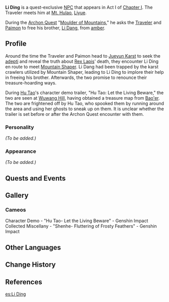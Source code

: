 {{Meta
<!-- REMOVE THIS TEMPLATE AFTER ADDING MISSING INFO -->
|missing_NPC_profile  = yes
}}
{{Character Infobox
|type             = Quest NPC
|image            = NPC Li Ding.png
|affiliation      = Treasure Hoarders
|region           = Liyue
|title            = Treasure Hoarder
|voiceCN          = [https://zh.moegirl.org.cn/安志 Zhi An ({{zh|安志}})]<ref name="Li Ding CN">HoYoverse Chinese News: [https://ys.mihoyo.com/main/news/detail/14372 Hu Tao: Let the Living Beware]</ref>
}}
'''Li Ding''' {{Lang|zh=李丁|zh_rm=Lǐ Dīng}} is a quest-exclusive [[NPC]] that appears in Act I of [[Chapter I]]. The Traveler meets him at [[Mt. Hulao]], [[Liyue]].

During the [[Archon Quests|Archon Quest]] "[[Moulder of Mountains]]," he asks the [[Traveler]] and [[Paimon]] to free his brother, [[Li Dang]], from [[Amber Rock|amber]].

==Profile==
Around the time the Traveler and Paimon head to [[Jueyun Karst]] to seek the [[adepti]] and reveal the truth about [[Rex Lapis]]' death, they encounter Li Ding en route to meet [[Mountain Shaper]]. Li Dang had been trapped by the karst crawlers utilized by Mountain Shaper, leading to Li Ding to implore their help in freeing his brother. Afterwards, the two promise to renounce their treasure-hoarding ways.

During [[Hu Tao]]'s character demo trailer, "Hu Tao: Let the Living Beware," the two are seen at [[Wuwang Hill]], having obtained a treasure map from [[Bao'er]]. The two are frightened off by Hu Tao, who spooked them by running around the area and using her ghosts to sneak up on them. It is unclear whether the trailer is set before or after the Archon Quest encounter with them.

===Personality===
''(To be added.)''

===Appearance===
''(To be added.)''

==Quests and Events==
{{Quests and Events}}

==Gallery==
===Cameos===
<gallery>
Character Demo - "Hu Tao- Let the Living Beware" - Genshin Impact
Collected Miscellany - "Shenhe- Fluttering of Frosty Feathers" - Genshin Impact
</gallery>

==Other Languages==
{{Other Languages
|default_hidden = 1
|en      = Li Ding
|zhs     = 李丁
|zhs_rm  = Lǐ Dīng
|zht     = 李丁
|zht_rm  = Lǐ Dīng
|ja      = 李丁
|ja_rm   = Ri Chou<ref>{{Ref/Quest|Moulder of Mountains|note=Japanese Voice-Over}}</ref>
|ko      = {{tt|이정|李丁}}
|ko_rm   = I Jeong
|es      = Li Ding
|fr      = Liding
|ru      = Ли Дин
|th      = Li Ding
|vi      = Li Ding
|de      = Li Ding
|id      = Li Ding
|pt      = Li Ding
|tr      = Li Ding
|it      = Li Ding
}}

==Change History==
{{Change History|1.0}}

==References==
{{Reflist}}

[[es:Li Ding]]